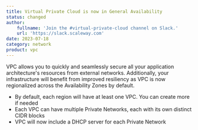```yaml
---
title: Virtual Private Cloud is now in General Availability
status: changed
author:
    fullname: 'Join the #virtual-private-cloud channel on Slack.'
    url: 'https://slack.scaleway.com'
date: 2023-07-18
category: network
product: vpc
---
```


VPC allows you to quickly and seamlessly secure all your application architecture's resources from external networks. Additionally, your infrastructure will benefit from improved resiliency as VPC is now regionalized across the Availability Zones by default.
- By default, each region will have at least one VPC. You can create more if needed
- Each VPC can have multiple Private Networks, each with its own distinct CIDR blocks
- VPC will now include a DHCP server for each Private Network


